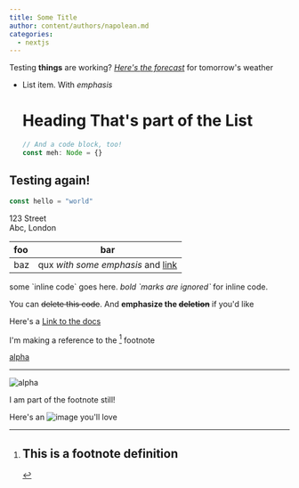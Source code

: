 ```yaml
---
title: Some Title
author: content/authors/napolean.md
categories:
  - nextjs
---
```


Testing __things__ are working? *[Here's *the forecast*](http://example.com)*
for tomorrow's weather

- List item. With _emphasis_

  # Heading That's part of the List

  ```typescript
  // And a code block, too!
  const meh: Node = {}
  ```

## Testing again!

```javascript
const hello = "world"
```

123 Street\
Abc, London

| foo | bar |
| :-- | :-: |
| baz | qux _with some emphasis_ and [link][bravo] |

some \`inline code\` goes here. _bold \`marks are ignored\`_ for inline code.

You can ~~delete this code~~. And __emphasize the ~~deletion~~__ if you'd like

Here's a <a href="some-link" data-link="true" disabled>Link to the docs</a>

I'm making a reference to the [^some definition] footnote

[alpha][bravo]

---

![alpha][bravo]

[^some definition]: ## This is a footnote definition

  I am part of the footnote still!

[bravo]: http://exapmle.com/referenceimage.jpg

Here's an ![image you'll __love__](http://example.com/my-img.jpg)
